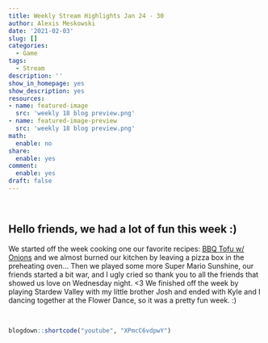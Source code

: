 ```yaml
---
title: Weekly Stream Highlights Jan 24 - 30
author: Alexis Meskowski
date: '2021-02-03'
slug: []
categories:
  - Game
tags:
  - Stream
description: ''
show_in_homepage: yes
show_description: yes
resources:
- name: featured-image
  src: 'weekly 18 blog preview.png'
- name: featured-image-preview
  src: 'weekly 18 blog preview.png'
math:
  enable: no
share:
  enable: yes
comment:
  enable: yes
draft: false
---
```


<!-- draft: true -->
<!-- Featured Image: 780x234 -->
<!-- Links: [](){target="_blank"} -->

<br>

## Hello friends, we had a lot of fun this week :)

We started off the week cooking one our favorite recipes: [BBQ Tofu w/ Onions](https://www.eatgamelove.com/2020-12-15-bbq-baked-tofu/){target="_blank"} and we almost burned our kitchen by leaving a pizza box in the preheating oven... Then we played some more Super Mario Sunshine, our friends started a bit war, and I ugly cried so thank you to all the friends that showed us love on Wednesday night. <3 We finished off the week by playing Stardew Valley with my little brother Josh and ended with Kyle and I dancing together at the Flower Dance, so it was a pretty fun week. :)

<br>

```r
blogdown::shortcode("youtube", "XPmcC6vdpwY")
```

<br>
